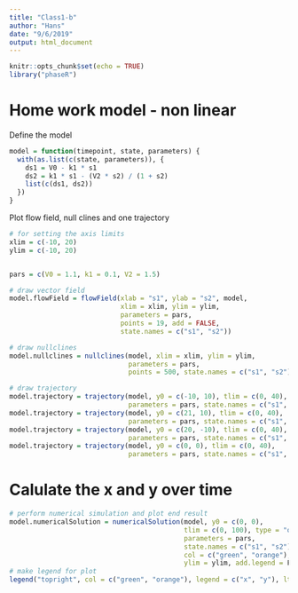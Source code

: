 ```yaml
---
title: "Class1-b"
author: "Hans"
date: "9/6/2019"
output: html_document
---
```


```r
knitr::opts_chunk$set(echo = TRUE)
library("phaseR")
```


# Home work model - non linear

Define the model 

```r
model = function(timepoint, state, parameters) { 
  with(as.list(c(state, parameters)), {
    ds1 = V0 - k1 * s1 
    ds2 = k1 * s1 - (V2 * s2) / (1 + s2) 
    list(c(ds1, ds2))
  }) 
}
```




Plot flow field, null clines and one trajectory

```r


# for setting the axis limits
xlim = c(-10, 20) 
ylim = c(-10, 20)


pars = c(V0 = 1.1, k1 = 0.1, V2 = 1.5)

# draw vector field
model.flowField = flowField(xlab = "s1", ylab = "s2", model, 
                            xlim = xlim, ylim = ylim, 
                            parameters = pars, 
                            points = 19, add = FALSE, 
                            state.names = c("s1", "s2"))

# draw nullclines
model.nullclines = nullclines(model, xlim = xlim, ylim = ylim,
                              parameters = pars,
                              points = 500, state.names = c("s1", "s2"))

# draw trajectory
model.trajectory = trajectory(model, y0 = c(-10, 10), tlim = c(0, 40), 
                              parameters = pars, state.names = c("s1", "s2"))
model.trajectory = trajectory(model, y0 = c(21, 10), tlim = c(0, 40), 
                              parameters = pars, state.names = c("s1", "s2"))
model.trajectory = trajectory(model, y0 = c(20, -10), tlim = c(0, 40), 
                              parameters = pars, state.names = c("s1", "s2"))
model.trajectory = trajectory(model, y0 = c(0, 0), tlim = c(0, 40), 
                              parameters = pars, state.names = c("s1", "s2"))
```

# Calulate the x and y over time 
```r
# perform numerical simulation and plot end result
model.numericalSolution = numericalSolution(model, y0 = c(0, 0), 
                                            tlim = c(0, 100), type = "one",
                                            parameters = pars,
                                            state.names = c("s1", "s2"),
                                            col = c("green", "orange"), 
                                            ylim = ylim, add.legend = F)
# make legend for plot
legend("topright", col = c("green", "orange"), legend = c("x", "y"), lty = 1)


```